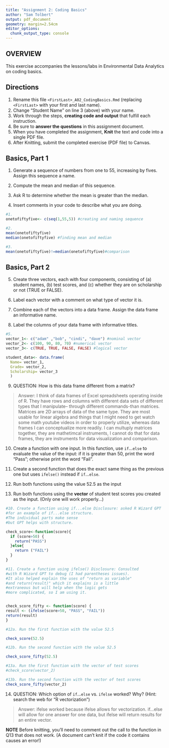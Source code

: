 ```yaml
---
title: "Assignment 2: Coding Basics"
author: "Sam Tolbert"
output: pdf_document
geometry: margin=2.54cm
editor_options: 
  chunk_output_type: console
---
```


## OVERVIEW

This exercise accompanies the lessons/labs in Environmental Data Analytics on coding basics.

## Directions

1.  Rename this file `<FirstLast>_A02_CodingBasics.Rmd` (replacing `<FirstLast>` with your first and last name).
2.  Change "Student Name" on line 3 (above) with your name.
3.  Work through the steps, **creating code and output** that fulfill each instruction.
4.  Be sure to **answer the questions** in this assignment document.
5.  When you have completed the assignment, **Knit** the text and code into a single PDF file.
6.  After Knitting, submit the completed exercise (PDF file) to Canvas.

## Basics, Part 1

1.  Generate a sequence of numbers from one to 55, increasing by fives. Assign this sequence a name.

2.  Compute the mean and median of this sequence.

3.  Ask R to determine whether the mean is greater than the median.

4.  Insert comments in your code to describe what you are doing.

```r
#1. 
onetofiftyfive<- c(seq(1,55,5)) #creating and naming sequence

#2. 
mean(onetofiftyfive)
median(onetofiftyfive) #finding mean and median

#3. 
mean(onetofiftyfive)!=median(onetofiftyfive)#comparison
```

## Basics, Part 2

5.  Create three vectors, each with four components, consisting of (a) student names, (b) test scores, and (c) whether they are on scholarship or not (TRUE or FALSE).


6.  Label each vector with a comment on what type of vector it is.

7.  Combine each of the vectors into a data frame. Assign the data frame an informative name.

8.  Label the columns of your data frame with informative titles.

```r
#5.
vector_1<- c("adam" ,"bob", "cindi", "dave") #nominal vector
vector_2<- c(100, 90, 80, 70) #numerical vector
vector_3<- c(TRUE, TRUE, FALSE, FALSE) #logical vector

student_data<- data.frame(
  Name= vector_1,
  Grade= vector_2,
  Scholarship= vector_3
  )

```

9.  QUESTION: How is this data frame different from a matrix?

> Answer: I think of data frames of Excel spreadsheets operating inside of R. They have rows and columns with different data sets of different types that I manipulate-- through different commands-than matrices. Matrices are 2D arrays of data of the same type. They are most usable for linear algebra and things that I might need to get watch some math youtube videos in order to properly utilize, whereas data frames I can conceptualize more readily. I can multuply matrices together, they are mathetimcal instruments, I cannot do that for data frames, they are instruments for data visualization and comparison. 

10. Create a function with one input. In this function, use `if`...`else` to evaluate the value of the input: if it is greater than 50, print the word "Pass"; otherwise print the word "Fail". 

11. Create a second function that does the exact same thing as the previous one but uses `ifelse()` instead if `if`...`else `. 

12. Run both functions using the value 52.5 as the input

13. Run both functions using the **vector** of student test scores you created as the input. (Only one will work properly...)

```r
#10. Create a function using if...else Disclosure: asked R Wizard GPT 
#for an example of if...else structure. 
#The individual parts make sense 
#but GPT helps with structure.

check_score<-function(score){
  if (score>50) {
    return("PASS")
  }else{
    return ("FAIL")
  }
}

#11. Create a function using ifelse() Disclosure: Consulted 
#with R Wizard GPT to debug (I had parentheses issues). 
#It also helped explain the uses of "return as variable" 
#and return(result)" which it explains is a little 
#extraneous but will help when the logic gets
#more complicated, so I am using it.


check_score_fifty <- function(score) {
result <- (ifelse(score>50, "PASS", "FAIL"))
return(result)
}

#12a. Run the first function with the value 52.5

check_score(52.5)

#12b. Run the second function with the value 52.5

check_score_fifty(52.5)

#13a. Run the first function with the vector of test scores
#check_score(vector_2)

#13b. Run the second function with the vector of test scores
check_score_fifty(vector_2)
```

14. QUESTION: Which option of `if`...`else` vs. `ifelse` worked? Why? (Hint: search the web for "R vectorization")


> Answer: ifelse worked because ifelse allows for vectorization. if...else will allow for one answer for one data, but ifelse will return results for an entire vector. 


**NOTE** Before knitting, you'll need to comment out the call to the function in Q13 that does not work. (A document can't knit if the code it contains causes an error!)